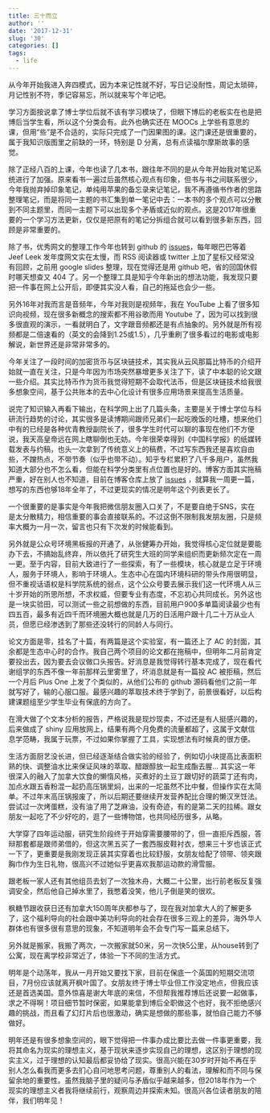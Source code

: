 ```yaml
---
title: 三十而立
author: ''
date: '2017-12-31'
slug: '30'
categories: []
tags:
  - life
---
```


从今年开始我进入奔四模式，因为本来记性就不好，写日记没耐性，周记太琐碎，月记性别不符，季记容易忘，所以就来写个年记吧。

学习方面按说拿了博士学位后就不该有学习模块了，但眼下博后的老板实在也是把博后当学生看，所以这个分类会有。此外也确实还在 MOOCs 上学些有意思的课，但用“些”是不合适的，实际只完成了一门因果图的课。这门课还是很重要的，属于我知识版图里之前缺的一环，特别是 D 分离，总有点读福尔摩斯故事的感觉。

除了正经八百的上课，今年也读了几本书，跟往年不同的是从今年开始我对笔记系统进行了加强。原来看书一遍过后虽然核心观点有印象，但书与书之间联系很少，今年我抛弃掉印象笔记，单纯用苹果的备忘录来记笔记，我不再遵循书作者的思路整理笔记，而是将同一主题的书汇集到单一笔记中去：一本书的多个观点可以分散到不同主题里，而同一主题下可以出现多个矛盾或近似的观点。这是2017年很重要的一个学习方法更新，仅仅是把原有的笔记分拆组合就可以看到很多新东西，回顾是非常重要的。

除了书，优秀网文的整理工作今年也转到 github 的 [issues](https://github.com/yufree/notes/issues)，每年眼巴巴等着 Jeef Leek 发年度网文实在太慢，而 RSS 阅读器或 twitter 上加了星标又经常没有回顾，之前用 google slides 整理，现在觉得还是用 github 吧，省的回国休假时哪天想查又 404 了。另一个整理工具是知乎今年新出的想法功能，我发现只要把一件事在网上公开后，即便其实没人看，自己的拖延也会少一些。

另外16年对我而言是音频年，今年对我则是视频年，我在 YouTube 上看了很多知识向视频，现在很多新概念的搜索都不用谷歌而用 Youtube 了，因为可以找到很多很直观的演示，一看就明白了，文字跟音频都还是有点抽象的。另外就是所有视频都是二倍速看的（英文的会降到1.25或1.5），几乎重刷了很多看过的电影或电影解说，新世界还是非常非常多的。

今年关注了一段时间的加密货币与区块链技术，其实我从云风那篇比特币的介绍开始就一直在关注，只是今年因为市场突然暴增更多关注了下，读了中本聪的论文跟一些介绍。其实比特币作为货币我觉得短期不会取代法币，但是区块链技术给我很多想象空间，基于公共账本的去中心化设计有很多应用场景来提高生活质量。

说完了知识输入再看下输出，在科学网上出了几篇头条，主要是关于博士学位与科研流行趋势的讨论，其实很多是读博期间跟师兄弟们一起吃晚饭的吐槽，想来他们中有的已经是各种优青教授副院长了，很多学生时代可以聊的事现在他们不方便说，我天高皇帝远在网上瞎聊倒也无妨。今年很荣幸得到《中国科学报》的纸媒转载发表与约稿，也头一次拿到了传统意义上的稿费，不过写东西我还是喜欢自由些，不蹭热点，不带节奏（似乎也带不动）。知乎专栏累积了八千多用户，虽然我知道大部分也不怎么看，但能在科学分类里有点位置也是好的。博客方面其实拖稿严重，好在别人也不知道，目前在博客仓库上放了 [issues](https://github.com/yufree/yufree.cn/issues/1) ，就算我一周更一篇，想写的东西也够18年全年了，不过更现实的情况是明年这个列表更长了。

一个很重要的是事实是今年我把微信朋友圈入口关了，不是要自绝于SNS，实在是太分散精力，相信重要的事会直接联系的。不过这倒不限制我发朋友圈，只是频率大概为一月一次，留言也只有下次发的时候能看到。

另外就是公众号环境黑板报的开通了，从张健筹办开始，我觉得核心定位就是要能办下去，不搞始乱终弃，所以依托了研究生大班的同学来组织而更新频次定在一周一更。至于内容，目前大致进行了一些探索，有了一些模块，核心就是立足于环境人，服务于环境人，影响于环境人。生态中心在国内环境科研的带头作用很明显，但不重视话语权是科学院系统的弱点，这个公众号要去展示我们这一代环境人从三十岁开始的所思所想，不求权威，但要专业有态度，不忘初心共同成长。另外这也是一块实验田，可以测试一些之前想做的东西，目前用户900多单篇阅读最少也有四五百，最多有近四千而环境圈大概也就是几万的日活用户跟十几二十万从业人员，但愿已经渗透到了那些还没转行的同龄人与同行。

论文方面是零，挂名了十篇，有两篇是这个实验室，有一篇还上了 AC 的封面，其余都是生态中心时的合作。我自己两个项目的论文都在拖稿中，但明年二月前肯定要投出去，因为要去会议做口头报告。好消息是我觉得转行基本完成了，现在看代谢组学的东西不像一年前那样云里雾里了，坏消息就是有一篇投 AC 被拒稿，然后一个月后 Plus One 上发了个类似的，从他们公布的 github 源码看他们之前一年就写好了，输的心服口服。最感兴趣的萃取技术终于学到了，前景很看好，以后构建课题组至少学生毕业有保底的方向了。

在滑大做了个文本分析的报告，严格说我是现炒现卖，不过还是有人挺感兴趣的，后来做成了 shiny 应用放网上，结果有两个月免费的流量都超了，这属于文献信息学范畴，我属于玩票，不过如果你掌握了工具，实现想法有时候真的很方便。

生活方面厨艺没长进，但已经逐渐结合做实验的经验了，例如切小块提高比表面积熟的快、调整油水比来保证风味的萃取、醋跟醇放一起生成酯去腥… 其实这一年很深入的融入了加拿大饮食的懒惰风格，买煮好的土豆丁跟切好的蔬菜丁还有肉，加点水跟五香粉混一起扔高压锅里焖，出来的一坨虽然不比中餐，但操作实在太简单。不过年末高压锅报废了，所以后期还要继续开发营养配比合理的懒汉烹饪法。尝试过一次烤蛋糕，没有油了用了芝麻油，没有奇迹，有的是第二天的拉稀。跟女朋友一起吃了不少好吃的，逛了一些博物馆，也共同经历很多，从略。

大学穿了四年运动服，研究生阶段终于开始穿需要腰带的了，但一直拒斥西服，答辩那套都是跟师弟借的，但这次黑五买了一套西服皮鞋衬衣，想来三十岁也该正式一下了，更重要是我刚发现正装其实穿着也比较舒服，女朋友给配了领带、领夹跟胸巾作为生日礼物，很高兴不过她似乎更喜欢我那运动款的滑雪服。

跟老板一家人还有其他组员去划了一次独木舟，大概二十公里，出行前老板反复强调安全，然后他自己掉水里了，我憋着没笑，他儿子倒是笑的很欢。

枫糖节跟收获日还有加拿大150周年庆都参与了，现在我对加拿大人的了解更多了，这个福利导向的社会跟中美功利导向的社会存在很多三观上的差异，海外华人群体也有很多很有意思的现象，不知道明年会不会专门写一篇来总结下。

另外就是搬家，我搬了两次，一次搬家就50米，另一次快5公里，从house转到了公寓，现在离学校非常近了，体验一下不同的生活方式。

明年是个动荡年，我从一月开始又要找下家，目前在保底一个英国的短期交流项目，7月份应该就离开枫叶国了。女朋友终于博士毕业但工作没定地点，但我应该还是首选美国。意外惊喜是谢大年底的来信，不但帮我推荐博后还说要一起做事，求之不得啊！项目细节暂时保密，如果能拿到博后全职做这个也好，我不拒绝感兴趣的挑战，而且看了幻灯片后也很激动，确实是想做的那些事，就怕自己能力不够做好。

明年还是有很多想象空间的，眼下觉得把一件事办成比要比去做一件事更重要，我将其命名为现实的理想主义，基于现状来逐步实现自己的理想，这区别于理想的现实主义，过于理想的认知最后都妥协给了现实。很高兴能在30岁时开始不再在乎别人怎么看我而更多去扪心自问地思考问题，尊重别人的看法，理解和而不同与保留余地的重要性。虽然我脑子里的疑问与矛盾似乎越来越多，但2018年作为一个现实的理想主义者我将继续前行，观察周边并探索未知。很高兴各位读者朋友的陪伴，我们明年见！